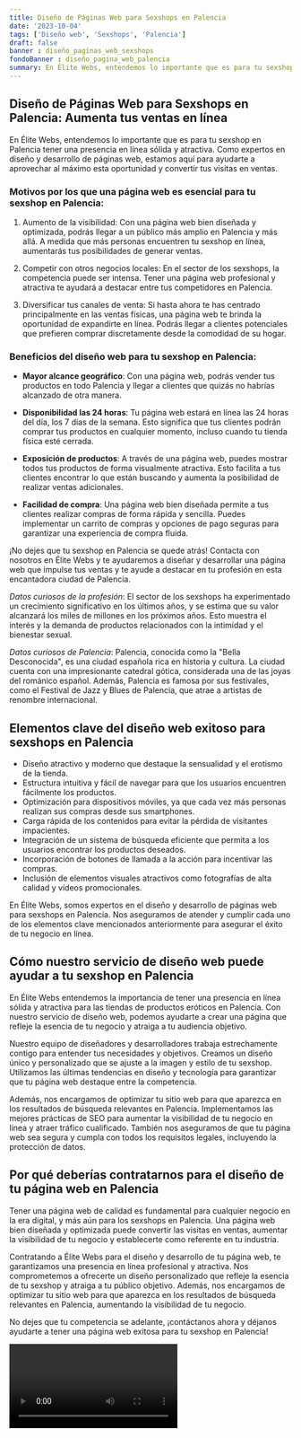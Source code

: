```yaml
---
title: Diseño de Páginas Web para Sexshops en Palencia
date: '2023-10-04'
tags: ['Diseño web', 'Sexshops', 'Palencia']
draft: false
banner : diseño_paginas_web_sexshops
fondoBanner : diseño_pagina_web_palencia
summary: En Élite Webs, entendemos lo importante que es para tu sexshop en Palencia tener una presencia en línea sólida y atractiva. Como expertos en diseño y desarrollo de páginas web, estamos aquí para ayudarte a aprovechar al máximo esta oportunidad y convertir tus visitas en ventas.
---
```


## Diseño de Páginas Web para Sexshops en Palencia: Aumenta tus ventas en línea

En Élite Webs, entendemos lo importante que es para tu sexshop en Palencia tener una presencia en línea sólida y atractiva. Como expertos en diseño y desarrollo de páginas web, estamos aquí para ayudarte a aprovechar al máximo esta oportunidad y convertir tus visitas en ventas.

### Motivos por los que una página web es esencial para tu sexshop en Palencia:

1. Aumento de la visibilidad: Con una página web bien diseñada y optimizada, podrás llegar a un público más amplio en Palencia y más allá. A medida que más personas encuentren tu sexshop en línea, aumentarás tus posibilidades de generar ventas.

2. Competir con otros negocios locales: En el sector de los sexshops, la competencia puede ser intensa. Tener una página web profesional y atractiva te ayudará a destacar entre tus competidores en Palencia.

3. Diversificar tus canales de venta: Si hasta ahora te has centrado principalmente en las ventas físicas, una página web te brinda la oportunidad de expandirte en línea. Podrás llegar a clientes potenciales que prefieren comprar discretamente desde la comodidad de su hogar.

### Beneficios del diseño web para tu sexshop en Palencia:

- **Mayor alcance geográfico**: Con una página web, podrás vender tus productos en todo Palencia y llegar a clientes que quizás no habrías alcanzado de otra manera.

- **Disponibilidad las 24 horas**: Tu página web estará en línea las 24 horas del día, los 7 días de la semana. Esto significa que tus clientes podrán comprar tus productos en cualquier momento, incluso cuando tu tienda física esté cerrada.

- **Exposición de productos**: A través de una página web, puedes mostrar todos tus productos de forma visualmente atractiva. Esto facilita a tus clientes encontrar lo que están buscando y aumenta la posibilidad de realizar ventas adicionales.

- **Facilidad de compra**: Una página web bien diseñada permite a tus clientes realizar compras de forma rápida y sencilla. Puedes implementar un carrito de compras y opciones de pago seguras para garantizar una experiencia de compra fluida.

¡No dejes que tu sexshop en Palencia se quede atrás! Contacta con nosotros en Élite Webs y te ayudaremos a diseñar y desarrollar una página web que impulse tus ventas y te ayude a destacar en tu profesión en esta encantadora ciudad de Palencia.

*Datos curiosos de la profesión*: El sector de los sexshops ha experimentado un crecimiento significativo en los últimos años, y se estima que su valor alcanzará los miles de millones en los próximos años. Esto muestra el interés y la demanda de productos relacionados con la intimidad y el bienestar sexual.

*Datos curiosos de Palencia*: Palencia, conocida como la "Bella Desconocida", es una ciudad española rica en historia y cultura. La ciudad cuenta con una impresionante catedral gótica, considerada una de las joyas del románico español. Además, Palencia es famosa por sus festivales, como el Festival de Jazz y Blues de Palencia, que atrae a artistas de renombre internacional.

<GifSeo />

<Cta />

## Elementos clave del diseño web exitoso para sexshops en Palencia

- Diseño atractivo y moderno que destaque la sensualidad y el erotismo de la tienda.
- Estructura intuitiva y fácil de navegar para que los usuarios encuentren fácilmente los productos.
- Optimización para dispositivos móviles, ya que cada vez más personas realizan sus compras desde sus smartphones.
- Carga rápida de los contenidos para evitar la pérdida de visitantes impacientes.
- Integración de un sistema de búsqueda eficiente que permita a los usuarios encontrar los productos deseados.
- Incorporación de botones de llamada a la acción para incentivar las compras.
- Inclusión de elementos visuales atractivos como fotografías de alta calidad y vídeos promocionales.

En Élite Webs, somos expertos en el diseño y desarrollo de páginas web para sexshops en Palencia. Nos aseguramos de atender y cumplir cada uno de los elementos clave mencionados anteriormente para asegurar el éxito de tu negocio en línea.

## Cómo nuestro servicio de diseño web puede ayudar a tu sexshop en Palencia

En Élite Webs entendemos la importancia de tener una presencia en línea sólida y atractiva para las tiendas de productos eróticos en Palencia. Con nuestro servicio de diseño web, podemos ayudarte a crear una página que refleje la esencia de tu negocio y atraiga a tu audiencia objetivo.

Nuestro equipo de diseñadores y desarrolladores trabaja estrechamente contigo para entender tus necesidades y objetivos. Creamos un diseño único y personalizado que se ajuste a la imagen y estilo de tu sexshop. Utilizamos las últimas tendencias en diseño y tecnología para garantizar que tu página web destaque entre la competencia.

Además, nos encargamos de optimizar tu sitio web para que aparezca en los resultados de búsqueda relevantes en Palencia. Implementamos las mejores prácticas de SEO para aumentar la visibilidad de tu negocio en línea y atraer tráfico cualificado. También nos aseguramos de que tu página web sea segura y cumpla con todos los requisitos legales, incluyendo la protección de datos.

## Por qué deberías contratarnos para el diseño de tu página web en Palencia

Tener una página web de calidad es fundamental para cualquier negocio en la era digital, y más aún para los sexshops en Palencia. Una página web bien diseñada y optimizada puede convertir las visitas en ventas, aumentar la visibilidad de tu negocio y establecerte como referente en tu industria.

Contratando a Élite Webs para el diseño y desarrollo de tu página web, te garantizamos una presencia en línea profesional y atractiva. Nos comprometemos a ofrecerte un diseño personalizado que refleje la esencia de tu sexshop y atraiga a tu público objetivo. Además, nos encargamos de optimizar tu sitio web para que aparezca en los resultados de búsqueda relevantes en Palencia, aumentando la visibilidad de tu negocio.

No dejes que tu competencia se adelante, ¡contáctanos ahora y déjanos ayudarte a tener una página web exitosa para tu sexshop en Palencia!

<Video />

<CtaBot job='Sexshops' city='Palencia'/>

<Gmaps query='Palencia+españa+maps' />